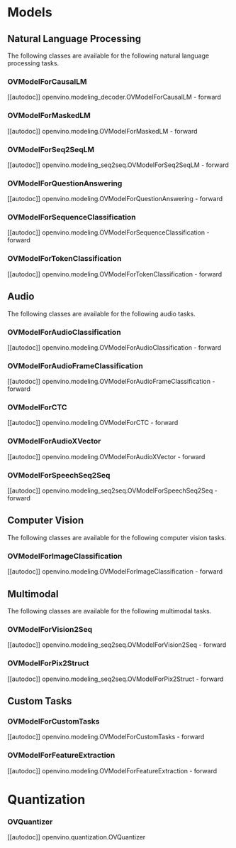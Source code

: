 <!---
Copyright 2022 The HuggingFace Team. All rights reserved.

Licensed under the Apache License, Version 2.0 (the "License");
you may not use this file except in compliance with the License.
You may obtain a copy of the License at

    http://www.apache.org/licenses/LICENSE-2.0

Unless required by applicable law or agreed to in writing, software
distributed under the License is distributed on an "AS IS" BASIS,
WITHOUT WARRANTIES OR CONDITIONS OF ANY KIND, either express or implied.
See the License for the specific language governing permissions and
limitations under the License.
-->

# Models

## Natural Language Processing

The following classes are available for the following natural language processing tasks.

### OVModelForCausalLM

[[autodoc]] openvino.modeling_decoder.OVModelForCausalLM - forward

### OVModelForMaskedLM

[[autodoc]] openvino.modeling.OVModelForMaskedLM - forward

### OVModelForSeq2SeqLM

[[autodoc]] openvino.modeling_seq2seq.OVModelForSeq2SeqLM - forward

### OVModelForQuestionAnswering

[[autodoc]] openvino.modeling.OVModelForQuestionAnswering - forward

### OVModelForSequenceClassification

[[autodoc]] openvino.modeling.OVModelForSequenceClassification - forward

### OVModelForTokenClassification

[[autodoc]] openvino.modeling.OVModelForTokenClassification - forward


## Audio

The following classes are available for the following audio tasks.

### OVModelForAudioClassification

[[autodoc]] openvino.modeling.OVModelForAudioClassification - forward

### OVModelForAudioFrameClassification

[[autodoc]] openvino.modeling.OVModelForAudioFrameClassification - forward

### OVModelForCTC

[[autodoc]] openvino.modeling.OVModelForCTC - forward

### OVModelForAudioXVector

[[autodoc]] openvino.modeling.OVModelForAudioXVector - forward

### OVModelForSpeechSeq2Seq

[[autodoc]] openvino.modeling_seq2seq.OVModelForSpeechSeq2Seq - forward


## Computer Vision

The following classes are available for the following computer vision tasks.

### OVModelForImageClassification

[[autodoc]] openvino.modeling.OVModelForImageClassification - forward


## Multimodal

The following classes are available for the following multimodal tasks.

### OVModelForVision2Seq

[[autodoc]] openvino.modeling_seq2seq.OVModelForVision2Seq - forward

### OVModelForPix2Struct

[[autodoc]] openvino.modeling_seq2seq.OVModelForPix2Struct - forward


##  Custom Tasks

### OVModelForCustomTasks

[[autodoc]] openvino.modeling.OVModelForCustomTasks - forward

### OVModelForFeatureExtraction

[[autodoc]] openvino.modeling.OVModelForFeatureExtraction - forward


# Quantization

### OVQuantizer

[[autodoc]] openvino.quantization.OVQuantizer
